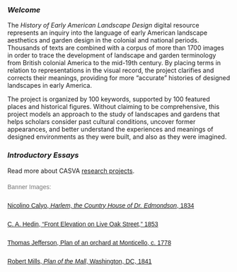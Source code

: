 {{break}}
===''Welcome''===
The ''History of Early American Landscape Design'' digital resource represents an inquiry into the language of early American landscape aesthetics and garden design in the colonial and national periods. Thousands of texts are combined with a corpus of more than 1700 images in order to trace the development of landscape and garden terminology from British colonial America to the mid-19th century. By placing terms in relation to representations in the visual record, the project clarifies and corrects their meanings, providing for more “accurate” histories of designed landscapes in early America.

The project is organized by 100 keywords, supported by 100 featured places and historical figures. Without claiming to be comprehensive, this project models an approach to the study of landscapes and gardens that helps scholars consider past cultural conditions, uncover former appearances, and better understand the experiences and meanings of designed environments as they were built, and also as they were imagined. 

{{break}}

{{break}}

===''Introductory Essays''===
{{:Essays}}
{{break}}
Read more about CASVA [https://www.nga.gov/research/casva/research-projects.html research projects].

<div style="font-size:14px; font-family: sans-serif; color:#777777; line-height:2em;">Banner Images:</div>

<div style="font-size:14px; font-family: sans-serif; line-height:2em;">[[:File:0464.jpg|Nicolino Calyo, ''Harlem, the Country House of Dr. Edmondson'', 1834]]<br>

<div style="font-size:14px; font-family: sans-serif;">[[:File:1213.jpg|C. A. Hedin, “Front Elevation on Live Oak Street,” 1853]]<br></div>

<div style="font-size:14px; font-family: sans-serif;">[[:File:0072.jpg|Thomas Jefferson, Plan of an orchard at Monticello, c. 1778]]<br></div>

<div style="font-size:14px; font-family: sans-serif;">[[:File:0033.jpg|Robert Mills, ''Plan of the Mall'', Washington, DC, 1841]]</div>
